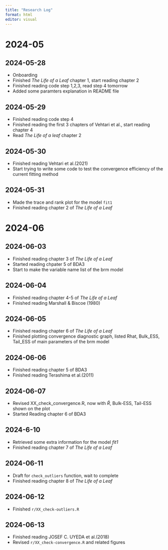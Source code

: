 ```yaml
---
title: "Research Log"
format: html
editor: visual
---
```


# 2024-05

## 2024-05-28

-   Onboarding
-   Finished *The Life of a Leaf* chapter 1, start reading chapter 2
-   Finished reading code step 1,2,3, read step 4 tomorrow
-   Added some paramters explanation in README file

## 2024-05-29

-   Finished reading code step 4
-   Finished reading the first 3 chapters of Vehtari et al., start reading chapter 4
-   Read *The Life of a leaf* chapter 2

## 2024-05-30

-   Finished reading Vehtari et al.(2021)
-   Start trying to write some code to test the convergence efficiency of the current fitting method

## 2024-05-31

-   Made the trace and rank plot for the model `fit1`
-   Finished reading chapter 2 of *The Life of a Leaf*

# 2024-06

## 2024-06-03

-   Finished reading chapter 3 of *The Life of a Leaf*
-   Started reading chpater 5 of BDA3
-   Start to make the variable name list of the brm model

## 2024-06-04

-   Finished reading chapter 4-5 of *The Life of a Leaf*
-   Finished reading Marshall & Biscoe (1980)

## 2024-06-05

-   Finished reading chapter 6 of *The Life of a Leaf*
-   Finished plotting convergence diagnostic graph, listed Rhat, Bulk_ESS, Tail_ESS of main parameters of the brm model

## 2024-06-06

-   Finished reading chapter 5 of BDA3
-   Finished reading Terashima et al.(2011)

## 2024-06-07

-   Revised XX_check_convergence.R, now with $\hat{R}$, Bulk-ESS, Tail-ESS shown on the plot
-   Started Reading chapter 6 of BDA3

## 2024-6-10

-   Retrieved some extra information for the model *fit1*
-   Finished reading chapter 7 of *The Life of a Leaf*

## 2024-06-11

-   Draft for `check_outliers` function, wait to complete
-   Finished reading chapter 8 of *The Life of a Leaf*

## 2024-06-12

-   Finished `r/XX_check-outliers.R`

## 2024-06-13

-   Finished reading JOSEF C. UYEDA et al.(2018)
-   Revised `r/XX_check-convergence.R` and related figures
